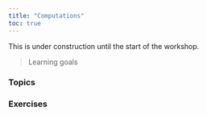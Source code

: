 ```yaml
---
title: "Computations"
toc: true
---
```


:::{.callout-warning}
This is under construction until the start of the workshop.
:::

> Learning goals

### Topics

### Exercises
